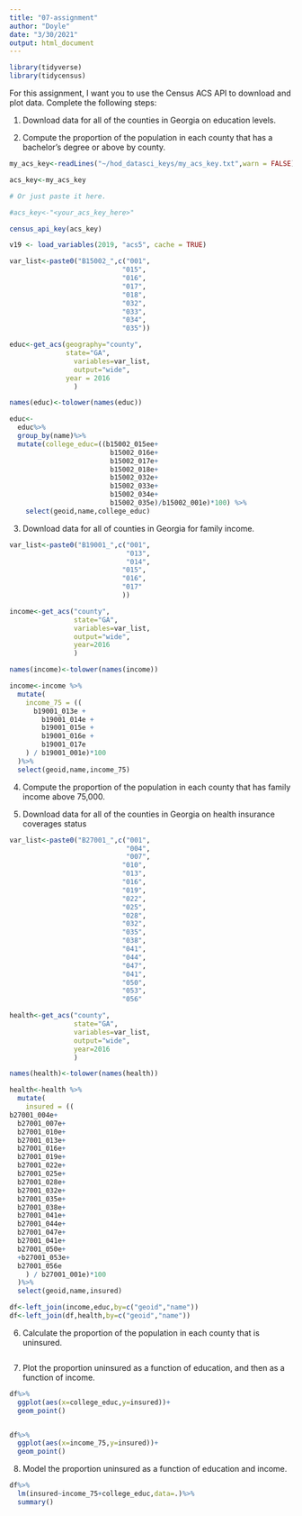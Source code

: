 ```yaml
---
title: "07-assignment"
author: "Doyle"
date: "3/30/2021"
output: html_document
---
```


```r
library(tidyverse)
library(tidycensus)
```


For this assignment, I want you to use the Census ACS API to download and plot data. Complete the following steps:

1. Download data for all of the counties in Georgia on education levels. 



2. Compute the proportion of the population in each county that has a bachelor's degree or above by county.

```r

my_acs_key<-readLines("~/hod_datasci_keys/my_acs_key.txt",warn = FALSE)

acs_key<-my_acs_key

# Or just paste it here.

#acs_key<-"<your_acs_key_here>"

census_api_key(acs_key)

v19 <- load_variables(2019, "acs5", cache = TRUE)


```


```r

var_list<-paste0("B15002_",c("001",
                            "015",
                            "016",
                            "017",
                            "018",
                            "032",
                            "033",
                            "034",
                            "035"))

educ<-get_acs(geography="county",
              state="GA",
                variables=var_list,
                output="wide",
              year = 2016
                )

names(educ)<-tolower(names(educ))

educ<-
  educ%>%
  group_by(name)%>%
  mutate(college_educ=((b15002_015ee+
                         b15002_016e+
                         b15002_017e+
                         b15002_018e+
                         b15002_032e+
                         b15002_033e+
                         b15002_034e+
                         b15002_035e)/b15002_001e)*100) %>%
    select(geoid,name,college_educ)
```

3. Download data for all of counties in Georgia for family income. 

```r

var_list<-paste0("B19001_",c("001",
                             "013",
                             "014",
                            "015",
                            "016",
                            "017"
                            ))

income<-get_acs("county",
                state="GA",
                variables=var_list,
                output="wide",
                year=2016
                )

names(income)<-tolower(names(income))

income<-income %>%
  mutate(
    income_75 = ((
      b19001_013e +
        b19001_014e +
        b19001_015e +
        b19001_016e +
        b19001_017e 
    ) / b19001_001e)*100
  )%>%
  select(geoid,name,income_75)


```


4. Compute the proportion of the population in each county that has family income above 75,000.

5. Download data for all of the counties in Georgia on health insurance coverages status 

```r

var_list<-paste0("B27001_",c("001",
                             "004",
                             "007",
                            "010",
                            "013",
                            "016",
                            "019",
                            "022",
                            "025",
                            "028",
                            "032",
                            "035",
                            "038",
                            "041",
                            "044",
                            "047",
                            "041",
                            "050",
                            "053",
                            "056"                                                                             ))

health<-get_acs("county",
                state="GA",
                variables=var_list,
                output="wide",
                year=2016
                )

names(health)<-tolower(names(health))

health<-health %>%
  mutate(
    insured = ((
b27001_004e+
  b27001_007e+
  b27001_010e+
  b27001_013e+
  b27001_016e+
  b27001_019e+
  b27001_022e+
  b27001_025e+
  b27001_028e+
  b27001_032e+
  b27001_035e+
  b27001_038e+
  b27001_041e+
  b27001_044e+
  b27001_047e+
  b27001_041e+
  b27001_050e+
  +b27001_053e+
  b27001_056e
    ) / b27001_001e)*100
  )%>%
  select(geoid,name,insured)
```


```r
df<-left_join(income,educ,by=c("geoid","name"))
df<-left_join(df,health,by=c("geoid","name"))
```



6. Calculate the proportion of the population in each county that is uninsured. 

```r

```


7. Plot the proportion uninsured as a function of education, and then as a function of income. 

```r
df%>%
  ggplot(aes(x=college_educ,y=insured))+
  geom_point()


df%>%
  ggplot(aes(x=income_75,y=insured))+
  geom_point()
```


8. Model the proportion uninsured as a function of education and income.


```r
df%>%
  lm(insured~income_75+college_educ,data=.)%>%
  summary()
```

